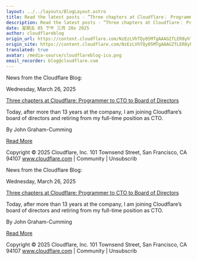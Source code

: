 ```yaml
---
layout: ../../layouts/BlogLayout.astro
title: Read the latest posts - ”Three chapters at Cloudflare： Programmer to CTO to Board of Directors”
description: Read the latest posts - ”Three chapters at Cloudflare： Programmer to CTO to Board of Directors”
date: 星期五 05 下午 三月 28o 2025
author: cloudflareblog
origin_url: https://content.cloudflare.com/NzEzLVhTQy05MTgAAAGZfLER8yhT243XAhws4wmi3DrJuM5W_V-BDUVV9rrlYdhNOiNhmQrdI-qQEdJ-h2ClOlP4jiE=
origin_site: https://content.cloudflare.com/NzEzLVhTQy05MTgAAAGZfLER8yhT243XAhws4wmi3DrJuM5W_V-BDUVV9rrlYdhNOiNhmQrdI-qQEdJ-h2ClOlP4jiE=
translated: true
avatar: /media-source/cloudflareblog-ico.png
email_recorder: blog@cloudflare.com
---
```



<Reference client:only="react" title="Read the latest posts - ”Three chapters at Cloudflare： Programmer to CTO to Board of Directors”" url="https://content.cloudflare.com/NzEzLVhTQy05MTgAAAGZfLER8yhT243XAhws4wmi3DrJuM5W_V-BDUVV9rrlYdhNOiNhmQrdI-qQEdJ-h2ClOlP4jiE=" />

<Detail client:only="react">
	News from the Cloudflare Blog:

Wednesday, March 26, 2025

[Three chapters at Cloudflare: Programmer to CTO to Board of Directors](https://content.cloudflare.com/NzEzLVhTQy05MTgAAAGZfLER8yhT243XAhws4wmi3DrJuM5W_V-BDUVV9rrlYdhNOiNhmQrdI-qQEdJ-h2ClOlP4jiE=)

Today, after more than 13 years at the company, I am joining Cloudflare’s board of directors and retiring from my full-time position as CTO.

By John Graham-Cumming

[Read More](https://content.cloudflare.com/NzEzLVhTQy05MTgAAAGZfLER8yhT243XAhws4wmi3DrJuM5W_V-BDUVV9rrlYdhNOiNhmQrdI-qQEdJ-h2ClOlP4jiE=)

Copyright © 2025 Cloudflare, Inc. 101 Townsend Street, San Francisco, CA 94107 www.cloudflare.com | Community | Unsubscrib
</Detail>

News from the Cloudflare Blog:

Wednesday, March 26, 2025

[Three chapters at Cloudflare: Programmer to CTO to Board of Directors](https://content.cloudflare.com/NzEzLVhTQy05MTgAAAGZfLER8yhT243XAhws4wmi3DrJuM5W_V-BDUVV9rrlYdhNOiNhmQrdI-qQEdJ-h2ClOlP4jiE=)

Today, after more than 13 years at the company, I am joining Cloudflare’s board of directors and retiring from my full-time position as CTO.

By John Graham-Cumming

[Read More](https://content.cloudflare.com/NzEzLVhTQy05MTgAAAGZfLER8yhT243XAhws4wmi3DrJuM5W_V-BDUVV9rrlYdhNOiNhmQrdI-qQEdJ-h2ClOlP4jiE=)

Copyright © 2025 Cloudflare, Inc. 101 Townsend Street, San Francisco, CA 94107 www.cloudflare.com | Community | Unsubscrib


